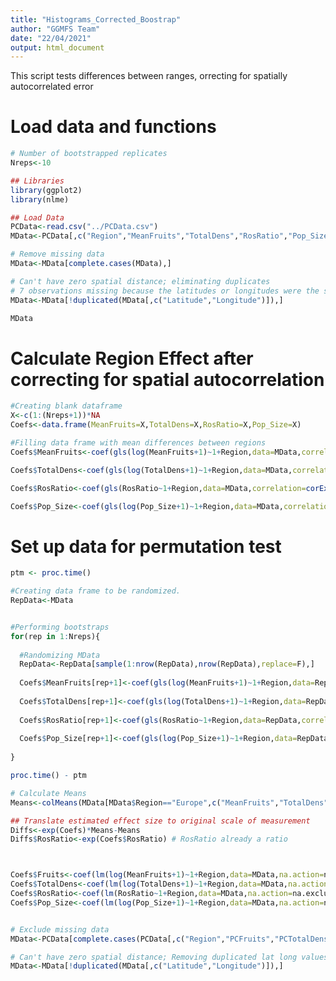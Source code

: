 ```yaml
---
title: "Histograms_Corrected_Boostrap"
author: "GGMFS Team"
date: "22/04/2021"
output: html_document
---
```



This script tests differences between ranges, orrecting for spatially autocorrelated error

# Load data and functions
```r
# Number of bootstrapped replicates
Nreps<-10 

## Libraries            
library(ggplot2)
library(nlme)

## Load Data                 
PCData<-read.csv("../PCData.csv")
MData<-PCData[,c("Region","MeanFruits","TotalDens","RosRatio","Pop_Size","Latitude","Longitude")]

# Remove missing data
MData<-MData[complete.cases(MData),]

# Can't have zero spatial distance; eliminating duplicates
# 7 observations missing because the latitudes or longitudes were the same. 
MData<-MData[!duplicated(MData[,c("Latitude","Longitude")]),]

MData
```

# Calculate Region Effect after correcting for spatial autocorrelation
```r
#Creating blank dataframe
X<-c(1:(Nreps+1))*NA
Coefs<-data.frame(MeanFruits=X,TotalDens=X,RosRatio=X,Pop_Size=X)

#Filling data frame with mean differences between regions  
Coefs$MeanFruits<-coef(gls(log(MeanFruits+1)~1+Region,data=MData,correlation=corExp(form=~Longitude+Latitude|Region,nugget=T),na.action=na.exclude))[2]

Coefs$TotalDens<-coef(gls(log(TotalDens+1)~1+Region,data=MData,correlation=corExp(form=~Longitude+Latitude|Region,nugget=T),na.action=na.exclude))[2]

Coefs$RosRatio<-coef(gls(RosRatio~1+Region,data=MData,correlation=corExp(form=~Longitude+Latitude|Region,nugget=T),na.action=na.exclude))[2]

Coefs$Pop_Size<-coef(gls(log(Pop_Size+1)~1+Region,data=MData,correlation=corExp(form=~Longitude+Latitude|Region,nugget=T),na.action=na.exclude))[2]

```



# Set up data for permutation test
```r
ptm <- proc.time()

#Creating data frame to be randomized. 
RepData<-MData


#Performing bootstraps
for(rep in 1:Nreps){
  
  #Randomizing MData
  RepData<-RepData[sample(1:nrow(RepData),nrow(RepData),replace=F),]
  
  Coefs$MeanFruits[rep+1]<-coef(gls(log(MeanFruits+1)~1+Region,data=RepData,correlation=corExp(form=~Longitude+Latitude|Region,nugget=T),na.action=na.exclude))[2]
  
  Coefs$TotalDens[rep+1]<-coef(gls(log(TotalDens+1)~1+Region,data=RepData,correlation=corExp(form=~Longitude+Latitude|Region,nugget=T),na.action=na.exclude))[2]
  
  Coefs$RosRatio[rep+1]<-coef(gls(RosRatio~1+Region,data=RepData,correlation=corExp(form=~Longitude+Latitude|Region,nugget=T),na.action=na.exclude))[2]
  
  Coefs$Pop_Size[rep+1]<-coef(gls(log(Pop_Size+1)~1+Region,data=RepData,correlation=corExp(form=~Longitude+Latitude|Region,nugget=T),na.action=na.exclude))[2]
  
}

proc.time() - ptm

# Calculate Means
Means<-colMeans(MData[MData$Region=="Europe",c("MeanFruits","TotalDens","RosRatio","Pop_Size")],na.rm=T)

## Translate estimated effect size to original scale of measurement
Diffs<-exp(Coefs)*Means-Means 
Diffs$RosRatio<-exp(Coefs$RosRatio) # RosRatio already a ratio



Coefs$Fruits<-coef(lm(log(MeanFruits+1)~1+Region,data=MData,na.action=na.exclude))[2]
Coefs$TotalDens<-coef(lm(log(TotalDens+1)~1+Region,data=MData,na.action=na.exclude))[2]
Coefs$RosRatio<-coef(lm(RosRatio~1+Region,data=MData,na.action=na.exclude))[2]
Coefs$Pop_Size<-coef(lm(log(Pop_Size+1)~1+Region,data=MData,na.action=na.exclude))[2]


# Exclude missing data
MData<-PCData[complete.cases(PCData[,c("Region","PCFruits","PCTotalDens","PCRosRatio","PCPopSize","Altitude","GDD","Understory","CoverPic_Mean","Pct_Canopy_Cover","MeanHerbDmg","MeanFungDmg","PctRosFung","PctAdultFung")]),]

# Can't have zero spatial distance; Removing duplicated lat long values
MData<-MData[!duplicated(MData[,c("Latitude","Longitude")]),]
```



